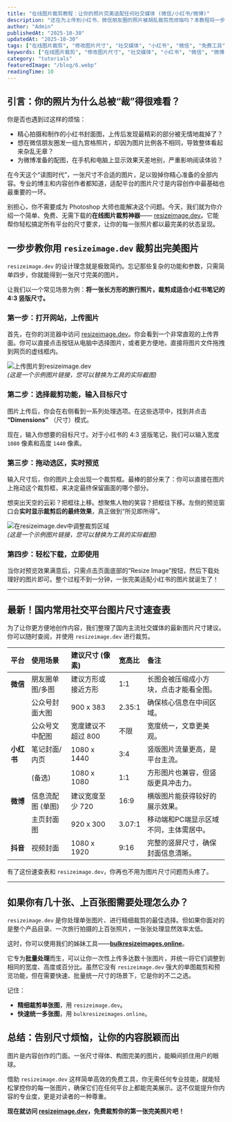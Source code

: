 ```yaml
---
title: "在线图片裁剪教程：让你的照片完美适配任何社交媒体 (微信/小红书/微博)"
description: "还在为上传到小红书、微信朋友圈的照片被胡乱裁剪而烦恼吗？本教程将一步步教你如何使用免费在线工具resizeimage.dev，轻松修改图片尺寸，完美适配任何社交平台，让你的内容脱颖而出。"
author: "Admin"
publishedAt: "2025-10-30"
updatedAt: "2025-10-30"
tags: ["在线图片裁剪", "修改图片尺寸", "社交媒体", "小红书", "微信", "免费工具"]
keywords: ["在线图片裁剪", "修改图片尺寸", "社交媒体", "小红书", "微信", "微博", "图片尺寸"]
category: "tutorials"
featuredImage: "/blog/6.webp"
readingTime: 10
---
```


## 引言：你的照片为什么总被“裁”得很难看？

你是否也遇到过这样的烦恼：

*   精心拍摄和制作的小红书封面图，上传后发现最精彩的部分被无情地裁掉了？
*   想在微信朋友圈发一组九宫格照片，却因为图片比例各不相同，导致整体看起来杂乱无章？
*   为微博准备的配图，在手机和电脑上显示效果天差地别，严重影响阅读体验？

在今天这个“读图时代”，一张尺寸不合适的图片，足以毁掉你精心准备的全部内容。专业的博主和内容创作者都知道，适配平台的图片尺寸是内容创作中最基础也最重要的一环。

别担心，你不需要成为 Photoshop 大师也能解决这个问题。今天，我们就为你介绍一个简单、免费、无需下载的**在线图片裁剪神器**—— [resizeimage.dev](https://resizeimage.dev)。它能帮你轻松搞定所有平台的尺寸要求，让你的每一张照片都以最完美的状态呈现。

## 一步步教你用 `resizeimage.dev` 裁剪出完美图片

`resizeimage.dev` 的设计理念就是极致简约。忘记那些复杂的功能和参数，只需简单四步，你就能得到一张尺寸完美的图片。

让我们以一个常见场景为例：**将一张长方形的旅行照片，裁剪成适合小红书笔记的 4:3 竖版尺寸。**

### 第一步：打开网站，上传图片

首先，在你的浏览器中访问 [resizeimage.dev](https://resizeimage.dev)。你会看到一个非常直观的上传界面。你可以直接点击按钮从电脑中选择图片，或者更方便地，直接将图片文件拖拽到网页的虚线框内。

![上传图片到resizeimage.dev](https://example.com/upload-image.jpg)  
*(这是一个示例图片链接，您可以替换为工具的实际截图)*

### 第二步：选择裁剪功能，输入目标尺寸

图片上传后，你会在右侧看到一系列处理选项。在这些选项中，找到并点击 **“Dimensions”** （尺寸）模式。

现在，输入你想要的目标尺寸。对于小红书的 4:3 竖版笔记，我们可以输入宽度 `1080` 像素和高度 `1440` 像素。

### 第三步：拖动选区，实时预览

输入尺寸后，你的图片上会出现一个裁剪框。最棒的部分来了：你可以直接在图片上拖动这个裁剪框，来决定最终保留画面的哪个部分。

想突出天空的云彩？把框往上移。想聚焦人物的笑容？把框往下移。左侧的预览窗口会**实时显示裁剪后的最终效果**，真正做到“所见即所得”。

![在resizeimage.dev中调整裁剪区域](https://example.com/cropping-in-action.jpg)  
*(这是一个示例图片链接，您可以替换为工具的实际截图)*

### 第四步：轻松下载，立即使用

当你对预览效果满意后，只需点击页面底部的“Resize Image”按钮，然后下载处理好的图片即可。整个过程不到一分钟，一张完美适配小红书的图片就诞生了！

---

## 最新！国内常用社交平台图片尺寸速查表

为了让你更方便地创作内容，我们整理了国内主流社交媒体的最新图片尺寸建议。你可以随时查阅，并使用 `resizeimage.dev` 进行裁剪。

| 平台       | 使用场景         | 建议尺寸 (像素)        | 宽高比 | 备注                                     |
| :--------- | :--------------- | :--------------------- | :----- | :--------------------------------------- |
| **微信**   | 朋友圈单图/多图  | 建议方形或接近方形     | 1:1    | 长图会被压缩成小方块，点击才能看全图。   |
|            | 公众号封面大图   | 900 x 383              | 2.35:1 | 确保核心信息在中间区域。                 |
|            | 公众号文中配图   | 宽度建议不超过 800     | 不限   | 宽度统一，文章更美观。                   |
| **小红书** | 笔记封面/内页    | 1080 x 1440            | 3:4    | 竖版图片流量更高，是平台主流。           |
|            | (备选)           | 1080 x 1080            | 1:1    | 方形图片也兼容，但竖版更具冲击力。       |
| **微博**   | 信息流配图 (单图) | 建议宽度至少 720       | 16:9   | 横版图片能获得较好的展示效果。           |
|            | 主页封面图       | 920 x 300              | 3.07:1 | 移动端和PC端显示区域不同，主体需居中。 |
| **抖音**   | 视频封面         | 1080 x 1920            | 9:16   | 完整的竖屏尺寸，确保封面信息清晰。       |

有了这份速查表和 `resizeimage.dev`，你再也不用为图片尺寸问题而头疼了。

---

## 如果你有几十张、上百张图需要处理怎么办？

`resizeimage.dev` 是你处理单张图片、进行精细裁剪的最佳选择。但如果你面对的是整个产品目录、一次旅行拍摄的上百张照片，一张张处理显然效率太低。

这时，你可以使用我们的姊妹工具——**[bulkresizeimages.online](https://bulkresizeimages.online)**。

它专为**批量处理**而生，可以让你一次性上传多达数十张图片，并统一将它们调整到相同的宽度、高度或百分比。虽然它没有 `resizeimage.dev` 强大的单图裁剪和预览功能，但在需要快速、批量统一尺寸的场景下，它是你的不二之选。

记住：
*   **精细裁剪单张图**，用 `resizeimage.dev`。
*   **快速统一多张图**，用 `bulkresizeimages.online`。

## 总结：告别尺寸烦恼，让你的内容脱颖而出

图片是内容创作的门面。一张尺寸得体、构图完美的图片，能瞬间抓住用户的眼球。

借助 `resizeimage.dev` 这样简单高效的免费工具，你无需任何专业技能，就能轻松掌控你的每一张图片，确保它们在任何平台上都能完美展示。这不仅能提升你内容的专业度，更是对读者的一种尊重。

**现在就访问 [resizeimage.dev](https://resizeimage.dev)，免费裁剪你的第一张完美照片吧！**
